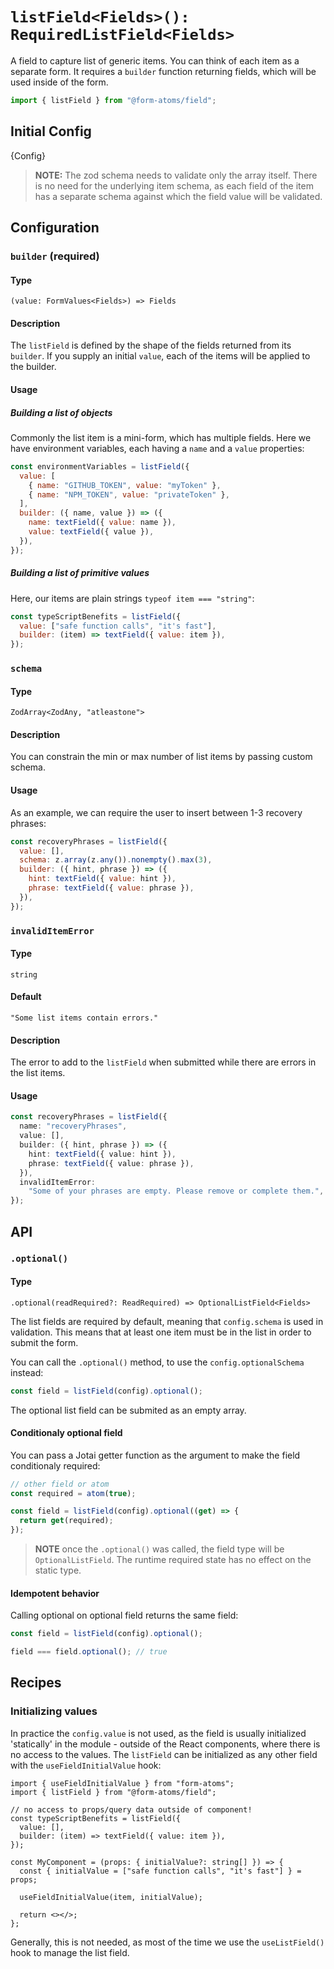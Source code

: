 
<Meta title="fields/listField" />

<hgroup>

# `listField<Fields>(): RequiredListField<Fields>`

A field to capture list of generic items. You can think of each item as a separate form. It requires a `builder` function returning fields, which will be used inside of the form.

</hgroup>

```ts
import { listField } from "@form-atoms/field";
```

## Initial Config

<Markdown>{Config}</Markdown>

> **NOTE:** The zod schema needs to validate only the array itself.
> There is no need for the underlying item schema, as each field of the item has a separate schema against which the field value will be validated.

## Configuration

### `builder` (required)

#### Type

`(value: FormValues<Fields>) => Fields`

#### Description

The `listField` is defined by the shape of the fields returned from its `builder`. If you supply an initial `value`, each of the items will be applied to the builder.

#### Usage

##### Building a list of objects

Commonly the list item is a mini-form, which has multiple fields. Here we have environment variables, each having a `name` and a `value` properties:

```js
const environmentVariables = listField({
  value: [
    { name: "GITHUB_TOKEN", value: "myToken" },
    { name: "NPM_TOKEN", value: "privateToken" },
  ],
  builder: ({ name, value }) => ({
    name: textField({ value: name }),
    value: textField({ value }),
  }),
});
```

##### Building a list of primitive values

Here, our items are plain strings `typeof item === "string"`:

```js
const typeScriptBenefits = listField({
  value: ["safe function calls", "it's fast"],
  builder: (item) => textField({ value: item }),
});
```

### `schema`

#### Type

`ZodArray<ZodAny, "atleastone">`

#### Description

You can constrain the min or max number of list items by passing custom schema.

#### Usage

As an example, we can require the user to insert between 1-3 recovery phrases:

```js
const recoveryPhrases = listField({
  value: [],
  schema: z.array(z.any()).nonempty().max(3),
  builder: ({ hint, phrase }) => ({
    hint: textField({ value: hint }),
    phrase: textField({ value: phrase }),
  }),
});
```

### `invalidItemError`

#### Type

`string`

#### Default

`"Some list items contain errors."`

#### Description

The error to add to the `listField` when submitted while there are errors in the list items.

#### Usage

```ts
const recoveryPhrases = listField({
  name: "recoveryPhrases",
  value: [],
  builder: ({ hint, phrase }) => ({
    hint: textField({ value: hint }),
    phrase: textField({ value: phrase }),
  }),
  invalidItemError:
    "Some of your phrases are empty. Please remove or complete them.",
});
```

## API

### `.optional()`

#### Type

`.optional(readRequired?: ReadRequired) => OptionalListField<Fields>`

The list fields are required by default, meaning that `config.schema` is used in validation.
This means that at least one item must be in the list in order to submit the form.

You can call the `.optional()` method, to use the `config.optionalSchema` instead:

```js
const field = listField(config).optional();
```

The optional list field can be submited as an empty array.

#### Conditionaly optional field

You can pass a Jotai getter function as the argument to make the field conditionaly required:

```js
// other field or atom
const required = atom(true);

const field = listField(config).optional((get) => {
  return get(required);
});
```

> **NOTE** once the `.optional()` was called, the field type will be `OptionalListField`. The runtime required state has no effect on the static type.

#### Idempotent behavior

Calling optional on optional field returns the same field:

```js
const field = listField(config).optional();

field === field.optional(); // true
```

## Recipes

### Initializing values

In practice the `config.value` is not used, as the field is usually initialized 'statically' in the module - outside of the React components, where there is no access to the values.
The `listField` can be initialized as any other field with the `useFieldInitialValue` hook:

```tsx
import { useFieldInitialValue } from "form-atoms";
import { listField } from "@form-atoms/field";

// no access to props/query data outside of component!
const typeScriptBenefits = listField({
  value: [],
  builder: (item) => textField({ value: item }),
});

const MyComponent = (props: { initialValue?: string[] }) => {
  const { initialValue = ["safe function calls", "it's fast"] } = props;

  useFieldInitialValue(item, initialValue);

  return <></>;
};
```

Generally, this is not needed, as most of the time we use the `useListField()` hook to manage the list field.
